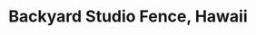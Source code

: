 ---
title: Backyard Studio Fence, Hawaii
media: 
dimensions: 36" x 30"
hero_image: ../../images/gallery/backyard_studio_hawaii.jpg
sale_status: Sold
---